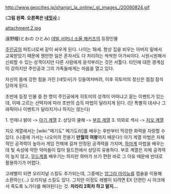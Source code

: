 http://www.geocities.jp/shangri_la_online/_gl_images_/20090824.gif

('''그림 왼쪽. 오른쪽은 [[네밋사]].''')

attachment:2.jpg

遠野瞳(とおの ひとみ)
[[데빌 서머너 소울 해커즈]]의 등장인물

[[주인공(소울 해커즈)|주인공]]의 파트너로써 같이 싸우게 된다. 나이는 18세. 항상 집을 비우는 아버지 밑에서 교육받았기 때문에 웬만한 일은 혼자서도 다 처리하는 싹싹한 아가씨이다. 시원시원해서 신뢰할 수 있는 성격이지만 다른 사람에게 응석부리는 것은 서툴다. 타인에 대한 경계심이 강하지만 주인공과 그의 가족들에게는 마음을 열고 있다. 

자신의 몸에 강한 힘을 가진 [네밋사]가 깃들여저버려, 이후 히토미의 정신은 점점 잠식당하게 된다. 

초반에 등장 인물 중 한 명이 주인공에게 히토미의 성격이 어떠냐고 묻는 이벤트가 있는데, 이때 고르는 선택지에 따라 초반의 습득 마법이 달라지게 된다. (단 특별히 대사나 그래픽이나 이벤트가 달라지거나 하지는 않는다)

1. 언제나 밝아 -> [[아기 계열]]
2. 상당히 쿨해 -> [[부흐 계열]]
3. 의외로 섹시 -> [[지오 계열]]

지오 계열에서는 [wiki:"메기도" 메기도라]를 배우는 후반부터 막강한 화력을 자랑할 수 있다. (나중에 가서는 나오미의 전용기 '''만월의 여왕'''까지 배운다!) 아기 계열 마법은 자체적인 공격력이 높아서 게임 전체에 걸쳐 안정된 공격력을 가지며, [[하마]]계 마법을 배우는데 빛 속성에 약한 악마들이 많아 필드전에서 상당히 유용하다. 부흐 계열은 자체 공격력이 높지 않고, [[무드]]계를 배우기는 하지만 하마가 쓰기 편한 바로 그 이유 때문에 반대로 활용하기가 어렵다.

고레벨이 되면 오리지널 스킬도 추가되는데, 그중에는 [[앙그라 마이뉴]]를 캡슐을 이용해 소환하는(...) 오리지널 스킬도 있다. 그치만 이정도 레벨이 되려면 EX 던젼인 시 아크에서 죽도록 노가다를 해야된다는 것. '''차라리 2회차 하고 말지...'''
